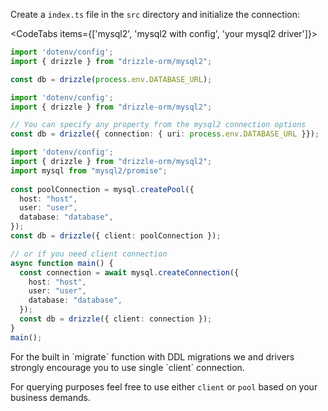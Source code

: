 
Create a `index.ts` file in the `src` directory and initialize the connection:

<CodeTabs items={['mysql2', 'mysql2 with config', 'your mysql2 driver']}>
```typescript copy
import 'dotenv/config';
import { drizzle } from "drizzle-orm/mysql2";

const db = drizzle(process.env.DATABASE_URL);
```
```typescript copy
import 'dotenv/config';
import { drizzle } from "drizzle-orm/mysql2";

// You can specify any property from the mysql2 connection options
const db = drizzle({ connection: { uri: process.env.DATABASE_URL }});
```
```ts
import 'dotenv/config';
import { drizzle } from "drizzle-orm/mysql2";
import mysql from "mysql2/promise";
  
const poolConnection = mysql.createPool({
  host: "host",
  user: "user",
  database: "database",
});
const db = drizzle({ client: poolConnection });

// or if you need client connection
async function main() {
  const connection = await mysql.createConnection({
    host: "host",
    user: "user",
    database: "database",
  });
  const db = drizzle({ client: connection });
}
main();
```
</CodeTabs>

<Callout type="warning" emoji="⚙️">
  For the built in `migrate` function with DDL migrations we and drivers strongly encourage you to use single `client` connection.  

  For querying purposes feel free to use either `client` or `pool` based on your business demands.
</Callout>